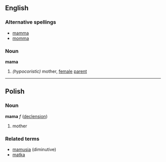 ==English==
===Alternative spellings===
*[[mamma]]
*[[momma]]

===Noun===
'''mama''' 
# ''(hypocoristic)'' mother, [[female]] [[parent]]

----

==Polish==
===Noun===
'''mama''' ''f'' ([[Wiktionary Appendix:Polish hard feminine noun declension|declension]])
# mother

===Related terms===
* [[mamusia]] (diminutive)
* [[matka]]